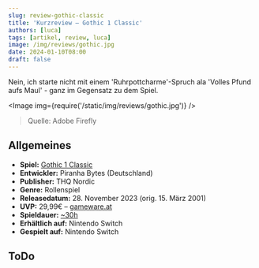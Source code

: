 ```yaml
---
slug: review-gothic-classic
title: 'Kurzreview – Gothic 1 Classic'
authors: [luca]
tags: [artikel, review, luca]
image: /img/reviews/gothic.jpg
date: 2024-01-10T08:00
draft: false
---
```



Nein, ich starte nicht mit einem 'Ruhrpottcharme'-Spruch ala 'Volles Pfund aufs Maul' - ganz im Gegensatz zu dem Spiel.

<Image img={require('/static/img/reviews/gothic.jpg')} />

> Quelle: Adobe Firefly

<!--truncate-->

## Allgemeines

- **Spiel:** [Gothic 1 Classic](https://www.gameware.at/info/space/Gothic+Classic)
- **Entwickler:** Piranha Bytes (Deutschland)
- **Publisher:** THQ Nordic
- **Genre:** Rollenspiel
- **Releasedatum:** 28. November 2023 (orig. 15. März 2001)
- **UVP:** 29,99€ – [gameware.at](https://www.gameware.at/info/space/Gothic+Classic)
- **Spieldauer:** [~30h](https://howlongtobeat.com/game/4024)
- **Erhältlich auf:** Nintendo Switch
- **Gespielt auf:** Nintendo Switch

## ToDo
